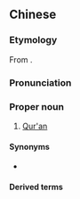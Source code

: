 {{also|古兰}}
==Chinese==
{{zh-forms|s=古兰|gloss=-}}

===Etymology===
From {{etyl|ar|zh}} {{m|ar|الْقُرْآن}}.

===Pronunciation===
{{zh-pron
|m=Gǔlán
|c=gu2 laan4
|cat=pn
}}

===Proper noun===
{{zh-proper noun}}

# [[Qur'an]]

====Synonyms====
* {{zh-l|可蘭}}

====Derived terms====
{{zh-der|古蘭經}}

{{zh-cat|Islam}}